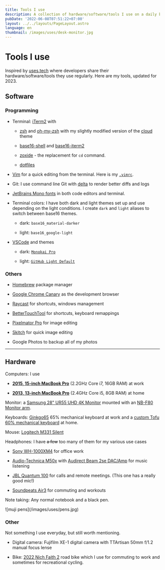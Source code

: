 ```yaml
---
title: Tools I use
description: A collection of hardware/software/tools I use on a daily basis.
pubDate: '2022-06-08T07:51:22+07:00'
layout: ../../layouts/PageLayout.astro
language: en
thumbnail: /images/uses/desk-monitor.jpg
---
```

# Tools I use

Inspired by [uses.tech](https://uses.tech) where developers share their hardware/software/tools they use regularly. Here are my tools, updated for 2023.

## Software

### Programming

* Terminal: [iTerm2](https://www.iterm2.com/version3.html) with

  * [zsh](https://www.zsh.org/) and [oh-my-zsh](https://ohmyz.sh/) with my slightly modified version of the [cloud](https://github.com/armno/dotfiles/blob/master/cloud-armno.zsh-theme) theme

  * [base16-shell](https://github.com/chriskempson/base16-shell) and [base16-iterm2](https://github.com/martinlindhe/base16-iterm2)

  * [zoxide](https://github.com/ajeetdsouza/zoxide) - the replacement for `cd` command.

  * [dotfiles ](https://github.com/armno/dotfiles)

* [Vim](https://www.vim.org/) for a quick editing from the terminal. Here is my [`.vimrc`](https://github.com/armno/dotfiles/blob/master/.vimrc).

* Git: I use command line Git with [delta](https://github.com/dandavison/delta) to render better diffs and logs

* [JetBrains Mono fonts](https://www.jetbrains.com/lp/mono/) in both code editors and terminal.

* Terminal colors: I have both dark and light themes set up and use depending on the light conditions. I create `dark` and `light` aliases to switch between base16 themes.

  * dark: `base16_material-darker`

  * light: `base16_google-light`

* [VSCode](https://code.visualstudio.com/) and themes

  * dark: [`Monokai Pro`](https://monokai.pro/)

  * light: [`GitHub Light Default`](https://marketplace.visualstudio.com/items?itemName=GitHub.github-vscode-theme)

### Others

* [Homebrew](https://brew.sh/) package manager

* [Google Chrome Canary](https://www.google.com/chrome/canary) as the development browser

* [Raycast](https://www.raycast.com/) for shortcuts, windows management

* [BetterTouchTool](https://folivora.ai/) for shortcuts, keyboard remappings

* [Pixelmator Pro](https://www.pixelmator.com/pro/) for image editing

* [Skitch](https://evernote.com/products/skitch) for quick image editing

* Google Photos to backup all of my photos

---

## Hardware

Computers: I use

* [**2015, 15-inch MacBook Pro**](https://support.apple.com/kb/SP719?locale=en_US) (2.2GHz Core i7, 16GB RAM) at work

* [**2013, 13-inch MacBook Pro**](https://support.apple.com/kb/sp691?locale=th_TH) (2.4GHz Core i5, 8GB RAM) at home

Monitor: a [Samsung 28" UR55 UHD 4K Monitor](https://www.samsung.com/th/business/monitors/ur55/lu28r550uqexxt/) mounted with an [NB-F80 Monitor arm](https://www.google.com/search?q=nb-f80+monitor+arm).

Keyboards: [Ginkgo65](https://ginkgo65.com/) 65% mechanical keyboard at work and a [custom Tofu 60% mechanical keyboard](https://armno.in.th/2019/05/01/custom-mechanical-keyboard-build-2/) at home.

Mouse: [Logitech M331 Silent](https://duckduckgo.com/?q=logitech+m331+silent\&t=ffab\&ia=web)

Headphones: I have ~~a few~~ too many of them for my various use cases

* [Sony WH-1000XM4](https://www.sony.co.th/en/electronics/headband-headphones/wh-1000xm4) for office work

* [Audio-Technica M50x](https://armno.in.th/2015/08/04/audio-technica-ath-m50x/) with [Audirect Beam 2se DAC/Amp](https://www.google.com/search?q=Audirect+Beam+2se+DAC) for music listening

* [JBL Quantum 100](https://th.jbl.com/gaming/QUANTUM100.html) for calls and remote meetings. (This one has a really good mic!)

* [Soundpeats Air3](https://us.soundpeats.com/products/air3) for commuting and workouts

Note taking: Any normal notebook and a black pen.

!\[muji pens]\(/images/uses/pens.jpg)

### Other

Not something I use everyday, but still worth mentioning.

* Digital camera: Fujifilm XE-1 digital camera with TTArtisan 50mm f/1.2 manual focus lense

* Bike: [2022 Nich Faith 2](https://www.nichcycling.com/pages/faith2) road bike which I use for commuting to work and sometimes for recreational cycling.
